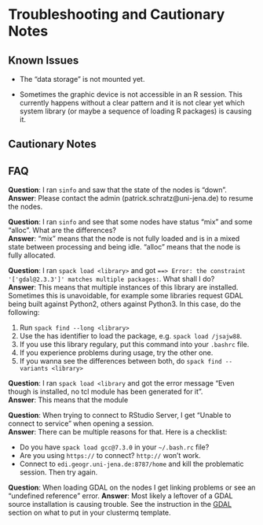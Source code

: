 # Troubleshooting and Cautionary Notes

## Known Issues

- The "data storage" is not mounted yet.

- Sometimes the graphic device is not accessible in an R session. This currently happens without a clear pattern and it is not clear yet which system library (or maybe a sequence of loading R packages) is causing it.

## Cautionary Notes

## FAQ

**Question**: I ran `sinfo` and saw that the state of the nodes is "down".  
**Answer**: Please contact the admin (patrick.schratz@uni-jena.de) to resume the nodes.

**Question**: I ran `sinfo` and see that some nodes have status "mix" and some "alloc". What are the differences?  
**Answer**: "mix" means that the node is not fully loaded and is in a mixed state between processing and being idle. "alloc" means that the node is fully allocated.

**Question**: I ran `spack load <library>` and got `==> Error: the constraint '['gdal@2.3.3']' matches multiple packages:`. What shall I do?  
**Answer**: This means that multiple instances of this library are installed. Sometimes this is unavoidable, for example some libraries request GDAL being built against Python2, others against Python3. In this case, do the following:

1. Run `spack find --long <library>`
2. Use the has identifier to load the package, e.g. `spack load /jsajw88`.
3. If you use this library regulary, put this command into your `.bashrc` file.
4. If you experience problems during usage, try the other one.
5. If you wanna see the differences between both, do `spack find --variants <library>`

**Question**: I ran `spack load <library` and got the error message "Even though <library> is installed, no tcl module has been generated for it".  
**Answer**: This means that the module 

**Question**: When trying to connect to RStudio Server, I get "Unable to connect to service" when opening a session.  
**Answer**: There can be multiple reasons for that. Here is a checklist:

- Do you have `spack load gcc@7.3.0` in your `~/.bash.rc` file?
- Are you using `https://` to connect? `http://` won't work.
- Connect to `edi.geogr.uni-jena.de:8787/home` and kill the problematic session. Then try again.

**Question**: When loading GDAL on the nodes I get linking problems or see an "undefined reference" error.
**Answer**: Most likely a leftover of a GDAL source installation is causing trouble. See the instruction in the [GDAL](#gdal) section on what to put in your clustermq template.
